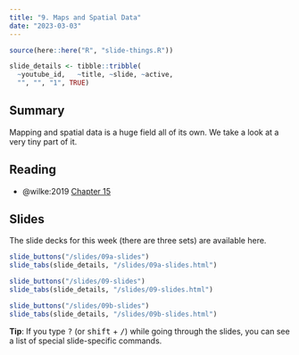 ```yaml
---
title: "9. Maps and Spatial Data"
date: "2023-03-03"
---
```


```r
source(here::here("R", "slide-things.R"))

slide_details <- tibble::tribble(
  ~youtube_id,   ~title, ~slide, ~active,
  "", "", "1", TRUE)

```

## Summary

Mapping and spatial data is a huge field all of its own. We take a look at a very tiny part of it. 

## Reading

- @wilke:2019 [Chapter 15](https://clauswilke.com/dataviz/geospatial-data.html)

## Slides

The slide decks for this week (there are three sets) are available here. 

```r
slide_buttons("/slides/09a-slides")
slide_tabs(slide_details, "/slides/09a-slides.html")
```



```r
slide_buttons("/slides/09-slides")
slide_tabs(slide_details, "/slides/09-slides.html")
```


```r
slide_buttons("/slides/09b-slides")
slide_tabs(slide_details, "/slides/09b-slides.html")
```



:::{.callout-tip}
**Tip**: If you type <kbd>?</kbd> (or <kbd>shift</kbd> + <kbd>/</kbd>) while going through the slides, you can see a list of special slide-specific commands.
:::
